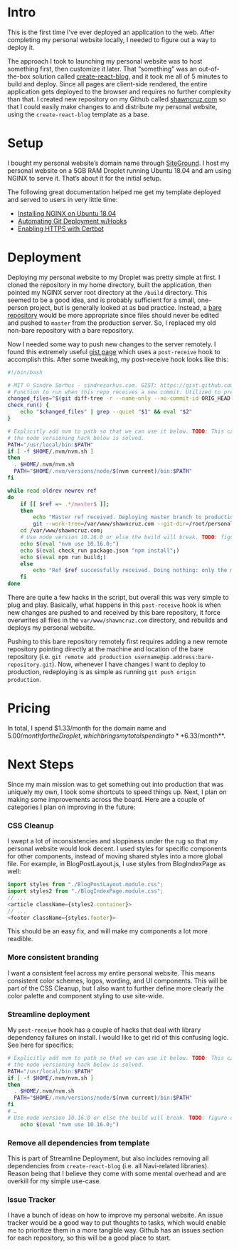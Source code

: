 
# Intro

This is the first time I've ever deployed an application to the web. After completing my personal website locally, I needed to figure out a way to deploy it. 

The approach I took to launching my personal website was to host something first, then customize it later. That “something” was an out-of-the-box solution called [create-react-blog](https://github.com/jamesknelson/create-react-blog), and it took me all of 5 minutes to build and deploy. Since all pages are client-side rendered, the entire application gets deployed to the browser and requires no further complexity than that. I created new repository on my Github called [shawncruz.com](https://github.com/shawncruz/shawncruz.com) so that I could easily make changes to and distribute my personal website, using the `create-react-blog` template as a base. 

# Setup

I bought my personal website’s domain name through [SiteGround](https://www.siteground.com/kb/how_can_i_purchase_from_siteground_a_new_domain_name/). I host my personal website on a 5GB RAM Droplet running Ubuntu 18.04 and am using NGINX to serve it. That’s about it for the initial setup. 

The following great documentation helped me get my template deployed and served to users in very little time:
- [Installing NGINX on Ubuntu 18.04](https://www.digitalocean.com/community/tutorials/how-to-install-nginx-on-ubuntu-18-04)
- [Automating Git Deployment w/Hooks](https://gist.github.com/noelboss/3fe13927025b89757f8fb12e9066f2fa)
- [Enabling HTTPS with Certbot](https://certbot.eff.org/lets-encrypt/ubuntubionic-nginx.html)

# Deployment

Deploying my personal website to my Droplet was pretty simple at first. I cloned the repository in my home directory, built the application, then pointed my NGINX server root directory at the `/build` directory. This seemed to be a good idea, and is probably sufficient for a small, one-person project, but is generally looked at as bad practice. Instead, a [bare repository](https://www.saintsjd.com/2011/01/what-is-a-bare-git-repository/) would be more appropriate since files should never be edited and pushed to `master` from the production server. So, I replaced my old non-bare repository with a bare repository. 

Now I needed some way to push new changes to the server remotely. I found this extremely useful [gist page](https://gist.github.com/noelboss/3fe13927025b89757f8fb12e9066f2fa) which uses a `post-receive` hook to accomplish this. After some tweaking, my post-receive hook looks like this:

```bash
#!/bin/bash

# MIT © Sindre Sorhus - sindresorhus.com. GIST: https://gist.github.com/sindresorhus/7996717
# Function to run when this repo receives a new commit. Utilized to prevent running `npm install` unnecessarily.
changed_files="$(git diff-tree -r --name-only --no-commit-id ORIG_HEAD HEAD)"
check_run() {
	echo "$changed_files" | grep --quiet "$1" && eval "$2"
}

# Explicitly add nvm to path so that we can use it below. TODO: This can probably be removed once
# the node versioning hack below is solved.
PATH="/usr/local/bin:$PATH"
if [ -f $HOME/.nvm/nvm.sh ]
then
  . $HOME/.nvm/nvm.sh
  PATH="$HOME/.nvm/versions/node/$(nvm current)/bin:$PATH"
fi

while read oldrev newrev ref
do
    if [[ $ref =~ .*/master$ ]];
    then
        echo "Master ref received. Deploying master branch to production…"
        git --work-tree=/var/www/shawncruz.com --git-dir=/root/personal-blog checkout -f
	cd /var/www/shawncruz.com;
	# Use node version 10.16.0 or else the build will break. TODO: figure out how to solve this.
	echo $(eval "nvm use 10.16.0;")
	echo $(eval check_run package.json "npm install";)
	echo $(eval npm run build;)
    else
        echo "Ref $ref successfully received. Doing nothing: only the master branch may be deployed on this server."
    fi
done
```

There are quite a few hacks in the script, but overall this was very simple to plug and play. Basically, what happens in this `post-receive` hook is when new changes are pushed to and received by this bare repository, it force overwrites all files in the `var/www/shawncruz.com`  directory, and rebuilds and deploys my personal website. 

Pushing to this bare repository remotely first requires adding a new remote repository pointing directly at the machine and location of the bare repository (i.e. `git remote add production username@ip.address:bare-repository.git`). Now, whenever I have changes I want to deploy to production, redeploying is as simple as running `git push origin production`.

# Pricing
In total, I spend $1.33/month for the domain name and $5.00/month for the Droplet, which brings my total spending to **$6.33/month**.

# Next Steps

Since my main mission was to get something out into production that was uniquely my own, I took some shortcuts to speed things up. Next, I plan on making some improvements across the board. Here are a couple of categories I plan on improving in the future:

### CSS Cleanup
I swept a lot of inconsistencies and sloppiness under the rug so that my personal website would look decent. I used styles for specific components for other components, instead of moving shared styles into a more global file.
For example, in BlogPostLayout.js, I use styles from BlogIndexPage as well:
```javascript
import styles from "./BlogPostLayout.module.css";
import styles2 from "./BlogIndexPage.module.css";
// ...
<article className={styles2.container}>
// ...
<footer className={styles.footer}>
```
This should be an easy fix, and will make my components a lot more readible.

### More consistent branding

I want a consistent feel across my entire personal website. This means consistent color schemes, logos, wording, and UI components. This will be part of the CSS Cleanup, but I also want to further define more clearly the color palette and component styling to use site-wide.

### Streamline deployment

My `post-receive` hook has a couple of hacks that deal with library dependency failures on install. I would like to get rid of this confusing logic. See here for specifics:
```bash
# Explicitly add nvm to path so that we can use it below. TODO: This can probably be removed once
# the node versioning hack below is solved.
PATH="/usr/local/bin:$PATH"
if [ -f $HOME/.nvm/nvm.sh ]
then
  . $HOME/.nvm/nvm.sh
  PATH="$HOME/.nvm/versions/node/$(nvm current)/bin:$PATH"
fi
# …
# Use node version 10.16.0 or else the build will break. TODO: figure out how to solve this.
	echo $(eval "nvm use 10.16.0;")
```

### Remove all dependencies from template 

This is part of Streamline Deployment, but also includes removing all dependencies from `create-react-blog` (i.e. all Navi-related libraries). Reason being that I believe they come with some mental overhead and are overkill for my simple use-case.

### Issue Tracker
I have a bunch of ideas on how to improve my personal website. An issue tracker would be a good way to put thoughts to tasks, which would enable me to prioritize them in a more tangible way. Github has an issues section for each repository, so this will be a good place to start.